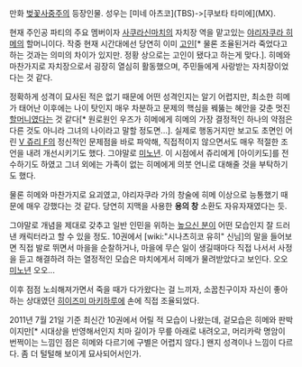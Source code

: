 만화 [[벚꽃사중주]]의 등장인물. 성우는 [미네 아츠코](TBS)->[쿠보타 타미에](MX).

현재 주인공 파티의 주요 멤버이자 [[사쿠라신마치]]의 자치장 역을 맡고있는 [[야리자쿠라 히메]]의 할머니이다. 작중 현재 시간대에선 당연히 이미 [[고인]][* 물론 조율된거라 죽었다고 하는 것과는 의미의 차이가 있지만. 정황 상으로는 고인이 됐다고 하는게 맞다.]. 히메와 마찬가지로 자치장으로서 굉장히 열심히 활동했으며, 주민들에게 사랑받는 자치장이었다는 것 같다. 


정확하게 성격이 묘사된 적은 없기 때문에 어떤 성격인지는 알기 어렵지만, 최소한 히메가 태어난 이후에는 나이 탓인지 매우 차분하고 문제의 핵심을 꿰뚫는 혜안을 갖춘 멋진 [[할머니]]였다는 것 같다[* 원로원인 우즈가 히메에게 히메의 가장 결정적인 하나의 약점은 다른 것도 아니라 그녀의 나이라고 말할 정도면...]. 실제로 행동거지만 보고도 초면인 어린 [[V 쥬리 F]]의 정신적인 문제점을 바로 파악해, 직접적이지 않으면서도 매우 적절한 조언을 내려 개선시키기도 했다. 그야말로 [[미노년]]. 이 시점에서 쥬리에게 [아이키도]를 전수하기도 하였고 그녀 외에는 가족이 없는 히메에게 의붓 언니로 대해줄 것을 부탁하기도 했다.

물론 히메와 마찬가지로 요괴였고, 야리자쿠라 가의 창술에 히메 이상으로 능통했기 때문에 매우 강했다는 것 같다. 당연히 지맥을 사용한 '''용의 창''' 소환도 자유자재였다는 듯. 

그야말로 개념을 제대로 갖추고 일반 인민을 위하는 [[높으신 분]]이 어떤 모습인지 잘 드러낸 캐릭터라고 할 수 있을 정도. 10권에서 [wiki:"시나츠히코 유히" 신님]의 말을 들어보면 직접 발로 뛰면서 마을을 순찰하거나, 마을에 무슨 일이 생길때마다 직접 나서서 사정을 듣고 해결하려 하는 열정적인 모습은 마치에게서 히메가 물려받았다고 보인다. 오오 [[미노년]] 오오...

이후 점점 노쇠해져가면서 죽을 때가 다가왔다는 걸 느끼자, 소꿉친구이자 자신이 좋아하는 상대였던 [[히이즈미 마키하루]]에 손에 직접 조율되었다. 

2011년 7월 21일 기준 최신간 10권에서 어릴 적 모습이 나왔는데, 겉모습은 히메와 판박이지만[* 시대상을 반영해서인지 치마 길이가 무릎 아래로 내려오고, 머리카락 명암이 번쩍이는 느낌인 점은 히메와 다르기에 구별은 어렵지 않다.]  왠지 성격이나 느낌이 다르다. 좀 더 털털해 보이게 묘사되어서인가.
